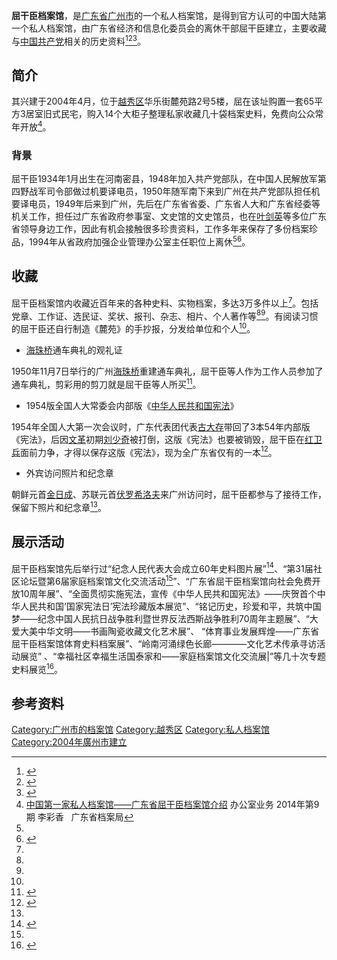 '''屈干臣档案馆'''，是[[广东省|广东省]][[广州市|广州市]]的一个私人档案馆，是得到官方认可的中国大陆第一个私人档案馆，由广东省经济和信息化委员会的离休干部屈干臣建立，主要收藏与[[中国共产党|中国共产党]]相关的历史资料<ref name=":0">{{Cite news|url=http://news.163.com/16/0608/07/BP171BNP00014AED.html|title=买房办私人档案馆 亏几十万元只等闲(图)|last=曾|first=卫康|date=2016年6月8日|work=广州日报|accessdate=|archive-url=https://web.archive.org/web/20170407053705/http://news.163.com/16/0608/07/BP171BNP00014AED.html|archive-date=2017年4月7日|dead-url=yes}}</ref><ref name=":1">{{Cite news|url=http://book.ifeng.com/gundong/detail_2012_03/04/12947166_0.shtml|title=屈干臣：私人档案馆是我阅读与写作的支点|last=|first=|date=2012年3月4日|work=信息时报|accessdate=|archive-date=2017年4月6日|archive-url=https://web.archive.org/web/20170406110845/http://book.ifeng.com/gundong/detail_2012_03/04/12947166_0.shtml|dead-url=no}}</ref><ref name=":2">{{Cite news|url=http://news.21cn.com/caiji/roll1/a/2016/0609/04/31136024.shtml|title=群众慕名参观档案展|last=曾|first=卫康|date=2016年6月9日|work=广州日报|accessdate=|archive-url=https://web.archive.org/web/20170406201115/http://news.21cn.com/caiji/roll1/a/2016/0609/04/31136024.shtml|archive-date=2017-04-06|dead-url=yes}}</ref>。

== 简介 ==
其兴建于2004年4月，位于[[越秀区|越秀区]]华乐街麓苑路2号5楼，屈在该址购置一套65平方3居室旧式民宅，购入14个大柜子整理私家收藏几十袋档案史料，免费向公众常年开放<ref>[http://www.cqvip.com/qk/89910x/201409/663941627.html 中国第一家私人档案馆——广东省屈干臣档案馆介绍] 办公室业务 2014年第9期 李彩香   广东省档案局</ref>。

=== 背景 ===
屈干臣1934年1月出生在河南密县，1948年加入共产党部队，在中国人民解放军第四野战军司令部做过机要译电员，1950年随军南下来到广州在共产党部队担任机要译电员，1949年后来到广州，先后在广东省省委、广东省人大和广东省经委等机关工作，担任过广东省政府参事室、文史馆的文史馆员，也在[[叶剑英|叶剑英]]等多位广东省领导身边工作，因此有机会接触很多珍贵资料，工作多年来保存了多份档案珍品，1994年从省政府加强企业管理办公室主任职位上离休<ref name=":0" /><ref name=":3">{{Cite news|url=http://www.gdmz.gov.cn/gdmz/rwgs/201407/907c856809064633b1dd472c8acc5114.shtml|title=世纪风云眼底明——记屈干臣和他的广东省屈干臣档案馆|last=|first=|date=2014年7月30日|work=广东省民政厅|accessdate=|archive-url=https://web.archive.org/web/20170406201810/http://www.gdmz.gov.cn/gdmz/rwgs/201407/907c856809064633b1dd472c8acc5114.shtml|archive-date=2017年4月6日|dead-url=yes}}</ref>。

== 收藏 ==
屈干臣档案馆内收藏近百年来的各种史料、实物档案，多达3万多件以上<ref name=":2" />。包括党章、工作证、选民证、奖状、报刊、杂志、相片、个人著作等<ref name=":0" /><ref name=":1" />。有阅读习惯的屈干臣还自行制造《麓苑》的手抄报，分发给单位和个人<ref name=":1" />。
* [[海珠橋|海珠桥]]通车典礼的观礼证
1950年11月7日举行的广州[[海珠橋|海珠桥]]重建通车典礼，屈干臣等人作为工作人员参加了通车典礼，剪彩用的剪刀就是屈干臣等人所买<ref>{{Cite news|url=http://news.163.com/13/0901/14/97MNKVNR00014AED.html|title=屈干臣：当年通车观礼证还留着|last=艾|first=修煜|date=2013年9月1日|work=羊城晚报|accessdate=}}{{Dead link|date=2019年12月 |bot=InternetArchiveBot |fix-attempted=yes }}</ref>。
* 1954版全国人大常委会内部版《[[中华人民共和国宪法|中华人民共和国宪法]]》
1954年全国人大第一次会议时，广东代表团代表[[古大存|古大存]]带回了3本54年内部版《宪法》，后因[[文革|文革]]初期[[刘少奇|刘少奇]]被打倒，这版《宪法》也要被销毁，屈干臣在[[红卫兵|红卫兵]]面前力争，才得以保存这版《宪法》，现为全广东省仅有的一本<ref>{{Cite news|url=http://news.youth.cn/jsxw/201412/t20141205_6170747.htm|title=81岁老翁的宪法情缘：冒险珍藏1954全国人大内部版|last=何|first=瑞琪|date=2014年12月5日|work=广州日报|accessdate=}}</ref>。
* 外宾访问照片和纪念章
朝鲜元首[[金日成|金日成]]、苏联元首[[克利缅特·叶夫列莫维奇·伏罗希洛夫|伏罗希洛夫]]来广州访问时，屈干臣都参与了接待工作，保留下照片和纪念章<ref name=":3" />。

== 展示活动 ==
屈干臣档案馆先后举行过“纪念人民代表大会成立60年史料图片展”<ref>{{Cite news|url=http://news.ifeng.com/mainland/special/2014lianghui/huaxu/detail_2014_03/01/34315280_0.shtml|title=屈干臣回忆：60年前人大代表住教室里睡课桌|last=黄|first=蓉芳|date=2014年3月1日|work=广州日报|accessdate=|archive-date=2017年4月6日|archive-url=https://web.archive.org/web/20170406201617/http://news.ifeng.com/mainland/special/2014lianghui/huaxu/detail_2014_03/01/34315280_0.shtml|dead-url=no}}</ref>、“第31届社区论坛暨第6届家庭档案馆文化交流活动<ref name=":2" />”、“广东省屈干臣档案馆向社会免费开放10周年展”、“全面贯彻实施宪法，宣传《中华人民共和国宪法》——庆贺首个中华人民共和国‘国家宪法日’宪法珍藏版本展览”、“铭记历史，珍爱和平，共筑中国梦——纪念中国人民抗日战争胜利暨世界反法西斯战争胜利70周年主题展”、“大爱大美中华文明——书画陶瓷收藏文化艺术展”、 “体育事业发展辉煌——广东省屈干臣档案馆体育史料档案展”、“岭南河涌绿色长廊————文化艺术传承寻访活动展览” 、“幸福社区幸福生活国泰家和——家庭档案馆文化交流展|”等几十次专题史料展览<ref>{{Cite news|url=http://m.dayoo.com/125045/125048/201607/04/125048_47466415.htm|title=屈干臣:在八旬老人建立的档案馆中见证历史变迁|last=|first=|date=2016年7月4日|work=大洋网|accessdate=|archive-url=https://web.archive.org/web/20170406202000/http://m.dayoo.com/125045/125048/201607/04/125048_47466415.htm|archive-date=2017年4月6日|dead-url=yes}}</ref>。

== 参考资料 ==
{{Reflist|2}}
{{广州博物馆}}
[[Category:广州市的档案馆|Category:广州市的档案馆]]
[[Category:越秀区|Category:越秀区]]
[[Category:私人档案馆|Category:私人档案馆]]
[[Category:2004年廣州市建立|Category:2004年廣州市建立]]